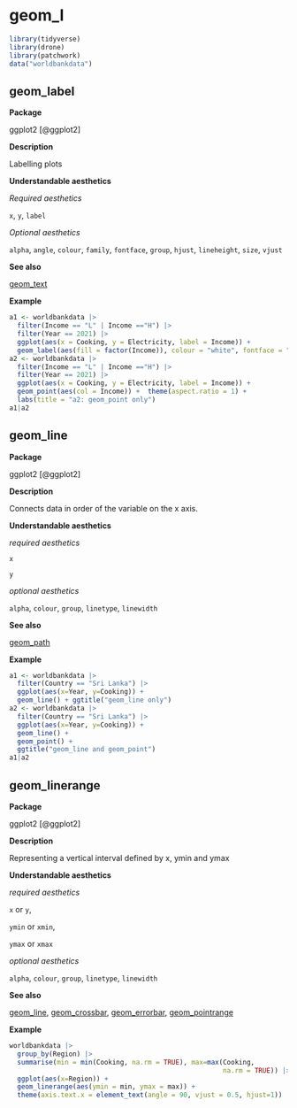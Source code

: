 # geom_l  {#sec-l}


```r
library(tidyverse)
library(drone)
library(patchwork)
data("worldbankdata")
```

## geom_label

**Package**

ggplot2 [@ggplot2]

**Description**

Labelling plots

**Understandable aesthetics**

*Required aesthetics*

`x`, `y`, `label`


*Optional aesthetics*

`alpha`, `angle`, `colour`, `family`, `fontface`, `group`, `hjust`,  `lineheight`, `size`, `vjust`


**See also**

[geom_text](#text)

**Example**

```r
a1 <- worldbankdata |>
  filter(Income == "L" | Income =="H") |> 
  filter(Year == 2021) |>
  ggplot(aes(x = Cooking, y = Electricity, label = Income)) + 
  geom_label(aes(fill = factor(Income)), colour = "white", fontface = "bold", alpha=0.5) + theme(aspect.ratio = 1) + labs(title = "a1: geom_label only") 
a2 <- worldbankdata |>
  filter(Income == "L" | Income =="H") |> 
  filter(Year == 2021) |>
  ggplot(aes(x = Cooking, y = Electricity, label = Income)) + 
  geom_point(aes(col = Income)) +  theme(aspect.ratio = 1) + 
  labs(title = "a2: geom_point only") 
a1|a2
```


## geom_line{#line}


**Package**

ggplot2 [@ggplot2]

**Description**

Connects data in order of the variable on the x axis.

**Understandable aesthetics**



*required aesthetics*
  
`x`

`y`

*optional aesthetics*
  
  `alpha`, `colour`, `group`, `linetype`, `linewidth`



**See also**

[geom_path](#path)
  
**Example**

```r
a1 <- worldbankdata |>
  filter(Country == "Sri Lanka") |>
  ggplot(aes(x=Year, y=Cooking)) + 
  geom_line() + ggtitle("geom_line only")
a2 <- worldbankdata |>
  filter(Country == "Sri Lanka") |>
  ggplot(aes(x=Year, y=Cooking)) + 
  geom_line() + 
  geom_point() +
  ggtitle("geom_line and geom_point")
a1|a2
```

## geom_linerange


**Package**

ggplot2 [@ggplot2]

**Description**

Representing a vertical interval defined by x, ymin and ymax

**Understandable aesthetics**

*required aesthetics*
  
`x` or `y`,

`ymin` or `xmin`,

`ymax` or `xmax`

*optional aesthetics*
  
`alpha`, `colour`, `group`, `linetype`, `linewidth`


**See also**

[geom_line](#line), [geom_crossbar](#crossbar), [geom_errorbar](#errorbar), [geom_pointrange](#pointrange)
  
**Example**


```r
worldbankdata |>
  group_by(Region) |>
  summarise(min = min(Cooking, na.rm = TRUE), max=max(Cooking, 
                                                      na.rm = TRUE)) |>
  ggplot(aes(x=Region)) +
  geom_linerange(aes(ymin = min, ymax = max)) +
  theme(axis.text.x = element_text(angle = 90, vjust = 0.5, hjust=1))
```
